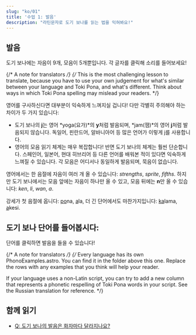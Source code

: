 ```yaml
---
slug: "ko/01"
title: '수업 1: 발음'
description: "라틴문자로 도기 보나를 읽는 법을 익혀봐요!"
---
```



## 발음

도기 보나에는 자음이 9개, 모음이 5개뿐입니다. 각 글자를 클릭해 소리를 들어보세요!

<PhonoTable />

{/* A note for translators */}
{/*
  This is the most challenging lesson to translate,
  because you have to use your own judgement for
  what's similar between your language and Toki Pona, and what's different.
  Think about ways in which Toki Pona spelling may mislead your readers.
*/}

영어를 구사하신다면 대부분이 익숙하게 느껴지실 겁니다! 다만 각별히 주의해야 하는 차이가 두 가지 있습니다:

* 도기 보나의 **j**는 영어 *yoga(요가)*의 **y**처럼 발음되며, *jam(잼)*의 영어 **j**처럼 발음되지 않습니다. 독일어, 핀란드어, 알바니아어 등 많은 언어가 이렇게 j를 사용합니다.
* 영어의 모음 읽기 체계는 매우 복잡합니다! 반면 도기 보나의 체계는 훨씬 단순합니다. 스페인어, 일본어, 현대 히브리어 등 다른 언어를 배워본 적이 있다면 익숙하게 느껴질 수 있습니다. 각 모음은 어디서나 동일하게 발음되며, 묵음이 없습니다.

영어에서는 한 음절에 자음이 여러 개 올 수 있습니다: *strengths*, *sprite*, *fifths*. 하지만 도기 보나에서는 모음 앞에는 자음이 하나만 올 수 있고, 모음 뒤에는 **n**만 올 수 있습니다: *ken*, *li*, *wan*, *a*.

강세가 첫 음절에 옵니다: <u>po</u>na, <u>a</u>la, 더 긴 단어에서도 마찬가지입니다: <u>ka</u>lama, <u>a</u>kesi.

## 도기 보나 단어를 들어봅시다:

단어를 클릭하면 발음을 들을 수 있습니다!

<PhonoExamples />

{/* A note for translators */}
{/*
  Every language has its own PhonoExamples.astro. You can find it
  in the folder above this one. Replace the rows with any examples
  that you think will help your reader.
  
  If your language uses a non-Latin script, you can try to add a new column
  that represents a phonetic respelling of Toki Pona words in your script.
  See the Russian translation for reference.
*/}

## 함께 읽기

* [Q: 도기 보나의 발음은 화자마다 달라지나요?](/ko/sound-variation/)
